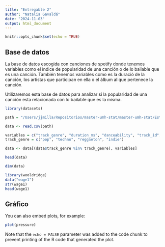 ```yaml
---
title: "Entregable 2"
author: "Natalia Gavaldá"
date: "2024-11-03"
output: html_document
---
```


```r
knitr::opts_chunk$set(echo = TRUE)
```

## Base de datos

La base de datos escogida con canciones de spotify donde tenemos variables como el índice de popularidad de una canción o de lo bailable que es una canción. También tenemos variables como es la duració de la canción, los artistas que participan en ella o el álbum al que pertenece la canción.

Utilizaremos esta base de datos para analizar si la popularidad de una canción esta relacionada con lo bailable que es la misma. 



```r
library(datasets)

path = "/Users/jjmilla/Repositorios/master-umh-stat/master-umh-stat/Estadistica/datos/spotify.csv"

data <- read.csv(path)

variables = c("track_genre", "duration_ms", "danceability", "track_id", "artists", "album_name", "track_name", "popularity" )
track_genre = c("pop", "techno", "reggaeton", "indie")

data <- data[(data$track_genre %in% track_genre), variables]

head(data)

dim(data)

```




```r
library(wooldridge)
data("wage1")
str(wage1)
head(wage1)
```

## Gráfico

You can also embed plots, for example:

```r
plot(pressure)
```

Note that the `echo = FALSE` parameter was added to the code chunk to prevent printing of the R code that generated the plot.
